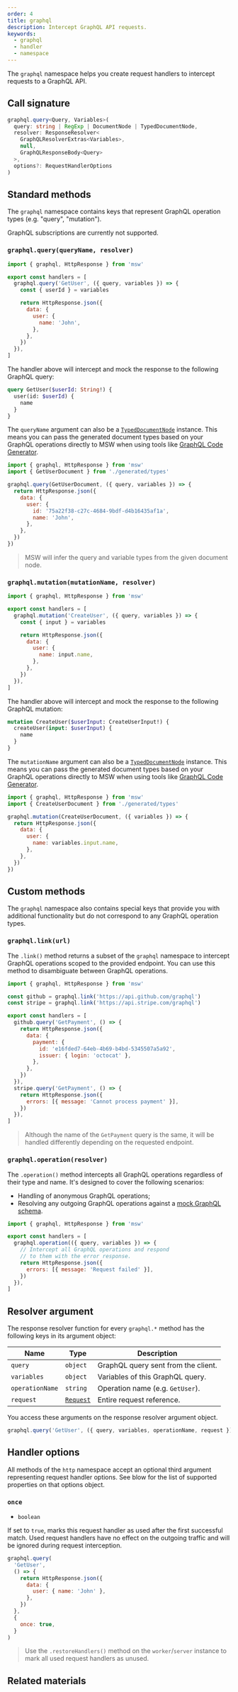 ```yaml
---
order: 4
title: graphql
description: Intercept GraphQL API requests.
keywords:
  - graphql
  - handler
  - namespace
---
```


The `graphql` namespace helps you create request handlers to intercept requests to a GraphQL API.

## Call signature

```ts
graphql.query<Query, Variables>(
  query: string | RegExp | DocumentNode | TypedDocumentNode,
  resolver: ResponseResolver<
    GraphQLResolverExtras<Variables>,
    null,
    GraphQLResponseBody<Query>
  >,
  options?: RequestHandlerOptions
)
```


<PageCard
  icon={CodeBracketSquareIcon}
  url="https://github.com/mswjs/msw/tree/main/src/core/graphql.ts"
  title="graphql.ts"
  description="Source code for the `graphql` namespace."
/>

## Standard methods

The `graphql` namespace contains keys that represent GraphQL operation types (e.g. "query", "mutation").


<Warning>GraphQL subscriptions are currently not supported.</Warning>

### `graphql.query(queryName, resolver)`

```js /GetUser/ {4}
import { graphql, HttpResponse } from 'msw'

export const handlers = [
  graphql.query('GetUser', ({ query, variables }) => {
    const { userId } = variables

    return HttpResponse.json({
      data: {
        user: {
          name: 'John',
        },
      },
    })
  }),
]
```

The handler above will intercept and mock the response to the following GraphQL query:

```graphql /GetUser/1
query GetUser($userId: String!) {
  user(id: $userId) {
    name
  }
}
```

The `queryName` argument can also be a [`TypedDocumentNode`](https://the-guild.dev/blog/typed-document-node) instance. This means you can pass the generated document types based on your GraphQL operations directly to MSW when using tools like [GraphQL Code Generator](https://the-guild.dev/graphql/codegen).

```js /GetUserDocument/
import { graphql, HttpResponse } from 'msw'
import { GetUserDocument } from './generated/types'

graphql.query(GetUserDocument, ({ query, variables }) => {
  return HttpResponse.json({
    data: {
      user: {
        id: '75a22f38-c27c-4684-9bdf-d4b16435af1a',
        name: 'John',
      },
    },
  })
})
```

> MSW will infer the query and variable types from the given document node.

### `graphql.mutation(mutationName, resolver)`

```js /CreateUser/ {4}
import { graphql, HttpResponse } from 'msw'

export const handlers = [
  graphql.mutation('CreateUser', ({ query, variables }) => {
    const { input } = variables

    return HttpResponse.json({
      data: {
        user: {
          name: input.name,
        },
      },
    })
  }),
]
```

The handler above will intercept and mock the response to the following GraphQL mutation:

```graphql /CreateUser/1
mutation CreateUser($userInput: CreateUserInput!) {
  createUser(input: $userInput) {
    name
  }
}
```

The `mutationName` argument can also be a [`TypedDocumentNode`](https://the-guild.dev/blog/typed-document-node) instance. This means you can pass the generated document types based on your GraphQL operations directly to MSW when using tools like [GraphQL Code Generator](https://the-guild.dev/graphql/codegen).

```js /CreateUserDocument/
import { graphql, HttpResponse } from 'msw'
import { CreateUserDocument } from './generated/types'

graphql.mutation(CreateUserDocument, ({ variables }) => {
  return HttpResponse.json({
    data: {
      user: {
        name: variables.input.name,
      },
    },
  })
})
```

## Custom methods

The `graphql` namespace also contains special keys that provide you with additional functionality but do not correspond to any GraphQL operation types.

### `graphql.link(url)`

The `.link()` method returns a subset of the `graphql` namespace to intercept GraphQL operations scoped to the provided endpoint. You can use this method to disambiguate between GraphQL operations.

```js {3,4,7,17}
import { graphql, HttpResponse } from 'msw'

const github = graphql.link('https://api.github.com/graphql')
const stripe = graphql.link('https://api.stripe.com/graphql')

export const handlers = [
  github.query('GetPayment', () => {
    return HttpResponse.json({
      data: {
        payment: {
          id: 'e16fded7-64eb-4b69-b4bd-5345507a5a92',
          issuer: { login: 'octocat' },
        },
      },
    })
  }),
  stripe.query('GetPayment', () => {
    return HttpResponse.json({
      errors: [{ message: 'Cannot process payment' }],
    })
  }),
]
```

> Although the name of the `GetPayment` query is the same, it will be handled differently depending on the requested endpoint.

### `graphql.operation(resolver)`

The `.operation()` method intercepts all GraphQL operations regardless of their type and name. It's designed to cover the following scenarios:

- Handling of anonymous GraphQL operations;
- Resolving any outgoing GraphQL operations against a [mock GraphQL schema](/docs/recipes/mock-graphql-schema).

```js {4}
import { graphql, HttpResponse } from 'msw'

export const handlers = [
  graphql.operation(({ query, variables }) => {
    // Intercept all GraphQL operations and respond
    // to them with the error response.
    return HttpResponse.json({
      errors: [{ message: 'Request failed' }],
    })
  }),
]
```

## Resolver argument

The response resolver function for every `graphql.*` method has the following keys in its argument object:

| Name            | Type                                                                  | Description                         |
| --------------- | --------------------------------------------------------------------- | ----------------------------------- |
| `query`         | `object`                                                              | GraphQL query sent from the client. |
| `variables`     | `object`                                                              | Variables of this GraphQL query.    |
| `operationName` | `string`                                                              | Operation name (e.g. `GetUser`).    |
| `request`       | [`Request`](https://developer.mozilla.org/en-US/docs/Web/API/Request) | Entire request reference.           |

You access these arguments on the response resolver argument object.

```js
graphql.query('GetUser', ({ query, variables, operationName, request }) => {})
```

## Handler options

All methods of the `http` namespace accept an optional third argument representing request handler options. See blow for the list of supported properties on that options object.

### `once`

- `boolean`

If set to `true`, marks this request handler as used after the first successful match. Used request handlers have no effect on the outgoing traffic and will be ignored during request interception.

```js {9}
graphql.query(
  'GetUser',
  () => {
    return HttpResponse.json({
      data: {
        user: { name: 'John' },
      },
    })
  },
  {
    once: true,
  }
)
```

> Use the `.restoreHandlers()` method on the `worker`/`server` instance to mark all used request handlers as unused.

## Related materials


<PageCard
  icon={GraphQLIcon}
  url="/docs/network-behavior/graphql"
  title="Describing GraphQL API"
  description="Learn about describing GraphQL APIs."
/>
